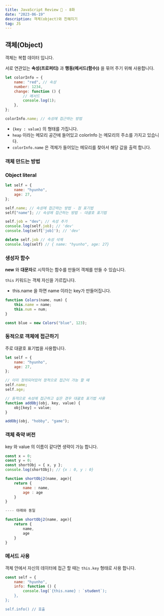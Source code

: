 ```yaml
---
title: JavaScript Review 👀 - 8화
date: "2023-06-19"
description: 객체(object)와 친해지기
tag: JS
---
```


## 객체(Object)

객체는 복합 데이터 입니다.

서로 연관있는 **속성(프로퍼티)** 과 **행동(메서드(함수))** 을 묶어 주기 위해 사용합니다.

```js
let colorInfo = {
    name: "red", // 속성
    number: 1234,
    change: function () {
        // 메서드
        console.log(1);
    },
};

colorInfo.name; // 속성에 접근하는 방법
```

-   `{key : value}` 의 형태를 가집니다.
-   `heap` 이라는 메모리 공간에 들어있고 colorInfo 는 메모리의 주소를 가지고 있습니다.
-   `colorInfo.name` 은 객체가 들어있는 메모리를 찾아서 해당 값을 출력 합니다.

### 객체 만드는 방법

### Object literal

```js
let self = {
    name: "hyunho",
    age: 27,
};

self.name; // 속성에 접근하는 방법 - 점 표기법
self["name"]; // 속성에 접근하는 방법 - 대괄호 표기법

self.job = "dev"; // 속성 추가
console.log(self.job); // 'dev'
console.log(self['job]'); // 'dev'

delete self.job // 속성 삭제
console.log(self) // { name: "hyunho", age: 27}
```

### 생성자 함수

**new** 와 **대문자**로 시작하는 함수를 만들어 객체를 만들 수 있습니다.

`this` 키워드는 객체 자신을 가르킵니다.

-   this.name 을 하면 name 이라는 key가 만들어집니다.

```js
function Colors(name, num) {
    this.name = name;
    this.num = num;
}

const blue = new Colors("blue", 123);
```

### 동적으로 객체에 접근하기

주로 대괄호 표기법을 사용합니다.

```js
let self = {
    name: "hyunho",
    age: 27,
};

// 이미 정의되어있어 정적으로 접근이 가능 할 때
self.name;
self.age;

// 동적으로 속성에 접근하고 싶은 경우 대괄호 표기법 사용
function addObj(obj, key, value) {
    obj[key] = value;
}

addObj(obj, "hobby", "game");
```

### 객체 축약 버전

key 와 value 의 이름이 같다면 생략이 가능 합니다.

```js
const x = 0;
const y = 0;
const shortObj = { x, y };
console.log(shortObj); // {x : 0, y : 0}

function shortObj2(name, age){
    return {
        name : name,
        age : age
    }
}

---- 아래와 동일

function shortObj2(name, age){
    return {
        name,
        age
    }
}
```

### 메서드 사용

객체 안에서 자신의 데이터에 접근 할 때는 `this.key` 형태로 사용 합니다.

```js
const self = {
    name: "hyunho",
    info: function () {
        console.log(`{this.name} : `student`);
    },
};

self.info() // 호출
```
